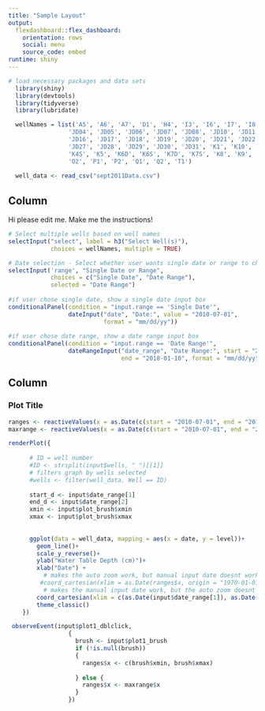 ```yaml
---
title: "Sample Layout"
output: 
  flexdashboard::flex_dashboard:
    orientation: rows
    social: menu
    source_code: embed
runtime: shiny
---
```


```r
# load necessary packages and data sets
  library(shiny)
  library(devtools)
  library(tidyverse)
  library(lubridate)

  wellNames = list('A5', 'A6', 'A7', 'D1', 'H4', 'I3', 'I6', 'I7', 'I8', 'I9', 'JD01', 'JD02', 'JD03', 
                 'JD04', 'JD05', 'JD06', 'JD07', 'JD08', 'JD10', 'JD11', 'JD12', 'JD13', 'JD14', 'JD15',
                 'JD16', 'JD17', 'JD18', 'JD19', 'JD20', 'JD21', 'JD22', 'JD23', 'JD24', 'JD25', 'JD26',
                 'JD27', 'JD28', 'JD29', 'JD30', 'JD31', 'K1', 'K10', 'K11', 'K12', 'K1D', 'K4D', 'K4M',
                 'K4S', 'K5', 'K6D', 'K6S', 'K7D', 'K7S', 'K8', 'K9', 'N1', 'N2', 'N3', 'N4', 'N5', 'O1',
                 'O2', 'P1', 'P2', 'Q1', 'Q2', 'T1')
  
  well_data <- read_csv("sept2011Data.csv")
```

Column {.sidebar}
-----------------------------------------------------------------------

Hi please edit me. Make me the instructions!

```r
# Select multiple wells based on well names
selectInput("select", label = h3("Select Well(s)"), 
            choices = wellNames, multiple = TRUE)

# Date selection - Select whether user wants single date or range to choose from
selectInput('range', "Single Date or Range", 
            choices = c("Single Date", "Date Range"),
            selected = "Date Range")
          
#if user chose single date, show a single date input box
conditionalPanel(condition = "input.range == 'Single Date'",
                 dateInput("date", "Date:", value = "2010-07-01", 
                           format = "mm/dd/yy"))
            
#if user chose date range, show a date range input box
conditionalPanel(condition = "input.range == 'Date Range'",
                 dateRangeInput("date_range", "Date Range:", start = "2010-07-01", 
                                end = "2018-01-10", format = "mm/dd/yy"))
```

Column
-----------------------------------------------------------------------

### Plot Title

```r
ranges <- reactiveValues(x = as.Date(c(start = "2010-07-01", end = "2018-01-01")))
maxrange <- reactiveValues(x = as.Date(c(start = "2010-07-01", end = "2018-01-01")))

renderPlot({
      
      # ID = well number
      #ID <- strsplit(input$wells, " ")[[1]]
      # filters graph by wells selected
      #wells <- filter(well_data, Well == ID)
      
      start_d <- input$date_range[1]
      end_d <- input$date_range[2]
      xmin <- input$plot_brush$xmin
      xmax <- input$plot_brush$xmax
      
      
      ggplot(data = well_data, mapping = aes(x = date, y = level))+
        geom_line()+
        scale_y_reverse()+
        ylab("Water Table Depth (cm)")+
        xlab("Date") + 
          # makes the auto zoom work, but manual input date doesnt work
         #coord_cartesian(xlim = as.Date(ranges$x, origin = "1970-01-01"), expand = FALSE) + 
          # makes the manual input date work, but the auto zoom doesnt work (also single date doesnt work)
        coord_cartesian(xlim = c(as.Date(input$date_range[1]), as.Date(input$date_range[2])))+
        theme_classic()
    })

 observeEvent(input$plot1_dblclick,
                 {
                   brush <- input$plot1_brush
                   if (!is.null(brush)) 
                   {
                     ranges$x <- c(brush$xmin, brush$xmax)
                     
                   } else {
                     ranges$x <- maxrange$x
                   }
                 })
```